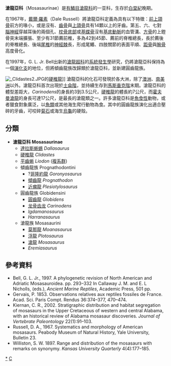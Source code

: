 {{Automatic taxobox
| taxon = Mosasaurinae
| image =Dollosaurus12 copy.jpg
| fossil_range = {{fossil range|92|66}}
| image_caption = [[傾齒龍|傾齒龍]]
| authority = Gervais, 1853
}}
'''滄龍亞科'''（Mosasaurinae）是[[有鱗目|有鱗目]][[滄龍科|滄龍科]]的一亚科，生存於[[白堊紀|白堊紀]]晚期。

在1967年，[[戴爾·羅素|戴爾·羅素]]（Dale Russell）將滄龍亞科定義為具有以下特徵：[[前上頜骨|前上頜骨]]前方的喙小，或是沒有、[[齒骨|齒骨]]與[[上頜骨|上頜骨]]具有14顆以上的牙齒。第五、六、七對[[腦神經|腦神經]]穿越耳後的兩個孔、[[枕骨底部|枕骨底部]]或[[基蝶骨|基蝶骨]]沒有[[基底動脈|基底動脈]]的血管溝、[[方骨|方骨]]的上鐙骨突末端擴張、至少有31節薦前椎，多為42到45節、薦前的脊椎總長，長於薦後的脊椎總長、後端[[尾椎|尾椎]]的[[神經棘|神經棘]]長，形成尾鰭、四肢關節的表面平順、[[距骨|距骨]]與[[腕骨|腕骨]]高度骨化。

在1997年，G. L. Jr. Bell出新的[[滄龍超科|滄龍超科]]的[[系統發生學|系統發生學]]研究，仍將滄龍亞科保持為一個[[演化支|演化支]]的地位，但將傾齒龍族改歸類於滄龍亞科，並新建圓齒龍族。

[[File:_Clidastes2.JPG|left]]的[[硬椎龍|硬椎龍]]]]
滄龍亞科的化石可發現於各大洲，除了[[澳洲|澳洲]]、[[南美洲|南美洲]]以外。滄龍亞科首次出現於[[土侖階|土侖階]]，並持續生存到[[馬斯垂克階|馬斯垂克階]]末期。滄龍亞科的體型差距大，''Carinodens''的身長約3到3.5公尺，[[硬椎龍|硬椎龍]]的體長約7公尺，而[[霍夫曼滄龍|霍夫曼滄龍]]的身長可達17公尺，是最長的滄龍類之一。許多滄龍亞科是[[魚食性|魚食性]]動物，或者獵食對象廣泛，以[[魚類|魚類]]或其他海生爬行動物為食。其中的圓齒龍族演化出適合壓碎的牙齒，可咬碎[[菊石|菊石]]或海生[[烏龜|烏龜]]的硬殼。

==分類==
*'''滄龍亞科 Mosasaurinae'''
**[[達拉斯蜥蜴|達拉斯蜥蜴]] ''Dallasaurus''
**[[硬椎龍|硬椎龍]] ''Clidastes''
**[[平齒蜥|平齒蜥]] ''Liodon'' ([[複系群|複系群]])
**傾齒龍族 Prognathodontini
***?[[哥隆約龍|哥隆約龍]] ''Goronyosaurus''
***[[傾齒龍|傾齒龍]] ''Prognathodon''
***[[近瘤龍|近瘤龍]] ''Plesiotylosaurus''
**圓齒龍族 Globidensini
***[[圓齒龍|圓齒龍]] ''Globidens''
***[[龙骨齿龙|龙骨齿龙]] ''Carinodens''
***''Igdamanosaurus''
***''Harranasaurus''
**滄龍族 Mosasaurini
***[[莫那龍|莫那龍]] ''Moanasaurus''
***[[浮龍|浮龍]] ''Plotosaurus''
***[[滄龍屬|滄龍]] ''Mosasaurus''
***''Eremiasaurus''

==參考資料==
*Bell, G. L. Jr., 1997. A phylogenetic revision of North American and Adriatic Mosasauroidea. pp. 293–332 In Callaway J. M. and E. L Nicholls, (eds.), ''Ancient Marine Reptiles'', Academic Press, 501 pp.
*Gervais, P. 1853. Observations relatives aux reptiles fossiles de France. Acad. Sci. Paris Compt. Rendus 36:374–377, 470–474.
*Kiernan, C. R., 2002. Stratigraphic distribution and habitat segregation of mosasaurs in the Upper Cretaceous of western and central Alabama, with an historical review of Alabama mosasaur discoveries. ''Journal of Vertebrate Paleontology'' 22(1):91–103.
*Russell, D. A., 1967. Systematics and morphology of American mosasaurs. Peabody Museum of Natural History, Yale University, Bulletin 23.
*Williston, S. W. 1897. Range and distribution of the mosasaurs with remarks on synonymy. ''Kansas University Quarterly'' 4(4):177–185.
{{滄龍科}}
{{Taxonbar|from=Q1627609}}

[[Category:滄龍科|*]]
[[Category:1853年描述的分类群|C]]